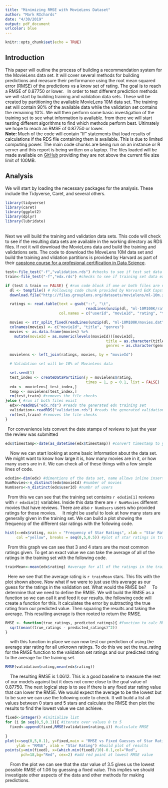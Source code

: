 ```yaml
---
title: "Minimizing RMSE with MovieLens Dataset"
author: "Mark RIchards"
date: "4/30/2019"
output: pdf_document
urlcolor: blue
---
```


```r
knitr::opts_chunk$set(echo = TRUE)
```

## Introduction

This paper will outline the process of building a recommendation system for the MovieLens data set. It will cover several methods for building predictions and measure their performance using the root mean squared error (RMSE) of the predictions vs a know set of rating. The goal is to reach a RMSE of 0.87750 or lower.
\  
In order to test different prediction methods we will start by building training and validation data sets. These will be created by partitioning the available MovieLens 10M data set. The training set will contain 90% of the available data while the validation set contains the remaining 10%. We will then perform some basic investigation of the training set to see what information is available. from there we will start testing different algorithms to find which methods perform best. Ultimately we hope to reach an RMSE of 0.87750 or lower.
\    
**Note: ** Much of the code will contain "If" statements that load results of calculations if the RDS file containing them is available. This is due to limited computing power. The main code chunks are being run on an instance or R server and this report is being written on a laptop. The files loaded will be made available on [GitHub](https://github.com/dteck/MovieLens) providing they are not above the current file size limit of 100MB.

## Analysis
We will start by loading the necessary packages for the analysis. These include the Tidyverse, Caret, and several others. 
```r
library(tidyverse)
library(caret)
library(ggplot2)
library(dplyr)
library(lubridate)
```
\  
\   
Next we will build the training and validation data sets. This code will check to see if the resulting data sets are available in the working directory as RDS files. If not it will download the MovieLens data and build the training and validations sets. The code to download the MoveLens 10M data set and build the training and vlidation partitions is provided by Harvard as part of their [capstone course for a profesional certification in Data Science](https://www.edx.org/course/data-science-capstone).
```r
test<-file_test("-f","validation.rds") #checks to see if test set data exists
train<-file_test("-f","edx.rds") #checks to see if training set data exists

if (test & train == FALSE) { #run code block if one or both files are not available
  dl <- tempfile() # Following code chunk provided by Harvard EdX Capstone Course.
  download.file("http://files.grouplens.org/datasets/movielens/ml-10m.zip", dl)

  ratings <- read.table(text = gsub("::", "\t", 
                                    readLines(unzip(dl, "ml-10M100K/ratings.dat"))),
                        col.names = c("userId", "movieId", "rating", "timestamp"))

  movies <- str_split_fixed(readLines(unzip(dl, "ml-10M100K/movies.dat")), "\\::", 3)
  colnames(movies) <- c("movieId", "title", "genres")
  movies <- as.data.frame(movies) %>% 
    mutate(movieId = as.numeric(levels(movieId))[movieId],
                                             title = as.character(title),
                                             genres = as.character(genres))

  movielens <- left_join(ratings, movies, by = "movieId")

  # Validation set will be 10% of MovieLens data

  set.seed(1)
  test_index <- createDataPartition(y = movielens$rating, 
                                    times = 1, p = 0.1, list = FALSE)
  edx <- movielens[-test_index,]
  temp <- movielens[test_index,]
  rm(test,train) #removes the file checks
}else { #run if both files exist
  edx<-readRDS("edx.rds") #reads the generated edx training set
  validation<-readRDS("validation.rds") #reads the generated validation test set
  rm(test,train) #removes the file checks
}
```
\  
For convenience lets convert the date stamps of reviews to just the year the review was submitted
```r
edx$timestamp<-date(as_datetime(edx$timestamp)) #convert timestamp to years
```
\  
\  
Now we can start looking at some basic information about the data set. We might want to know how large it is, how many movies are in it, or how many users are in it. We can check all of these things with a few simple lines of code. 
```r
edxdim<-dim(edx) #dimentions of the data set, name allows inline insertion with text
NumMovies<-n_distinct(edx$movieId) #number of movies
NumUsers<-n_distinct(edx$userId) #numbr of users
```
\  
From this we can see that the training set contains `r edxdim[1]` reviews with `r edxdim[2]` variables. Inside this data there are `r NumMovies` different movies that have reviews. There are also `r NumUsers` users who provided ratings for those movies.
\  
\  
It might be useful to look at how many stars are generally given in the training set. We can build a plot showing the frequency of the different star ratings with the following code. 
```r
hist(x=edx$rating, main = "Frequency of Star Ratings", xlab = "Star Ratings",
     col ="yellow", breaks = seq(0,5,0.5)) #plot of star ratings in training set
```
\  
From this graph we can see that 3 and 4 stars are the most common ratings given. To get an exact value we can take the average of all of the ratings in the training set with the following code.
\  
```r
trainMean<-mean(edx$rating) #average for all of the ratings in the training set
```
\  
Here we see that the average rating is `r trainMean` stars. This fits with the plot shown above. Now what if we were to just use this average as our guess for the ratings in the validation set. What would the RMSE be?
\  
\  
To determine that we need to define the RMSE. We will build the RMSE as a function so we can call it and feed it our results. the following code will create a function for this. It calculates the error by subtracting the true rating from our predicted value. Then squaring the results and taking the average. This resulting average is then rooted to return the RMSE.
```r
RMSE <- function(true_ratings, predicted_ratings){ #function to calc RMSE 
  sqrt(mean((true_ratings - predicted_ratings)^2))
}
```
\  
\  
with this function in place we can now test our prediction of using the average star rating for all unknown ratings. To do this we set the true_rating for the RMSE function to the validation set ratings and our predicted rating to the average for the training set. 
```r
RMSE(validation$rating,mean(edx$rating))
```
\  
\  
The resulting RMSE is 1.0612. This is a good baseline to measure the rest of our models against but it does not come close to the goal value of 0.87750. The next logical step is to see if there is any fixed star rating value that can lower the RMSE. We would expect the average to be the lowest but to be sure we can use the following code to check. It will build a list all values between 0 stars and 5 stars and calculate the RMSE then plot the results to find the lowest value we can achieve.
```r
fixed<-integer() #initialize list
for (i in seq(0,5,0.1)){ #iterate over values 0 to 5
  fixed<-append(fixed,RMSE(validation$rating,i)) #calculate RMSE
  
}
plot(x=seq(0,5,0.1), y=fixed,main = "RMSE vs Fixed Guesses of Star Ratings",
     ylab = "RMSE", xlab = "Star Rating") #build plot of results
points(y=min(fixed), x=(which.min(fixed)/10)-0.1,col="Red",
       pch=18,bg="Red", cex=2) #add red point at lowest RMSE value
```
\  
\  
From the plot we can see that the star value of 3.5 gives us the lowest possible RMSE of 1.06 by guessing a fixed value. This implies we should investigate other aspects of the data and other methods for making predictions.
\  
\  







```r
```

